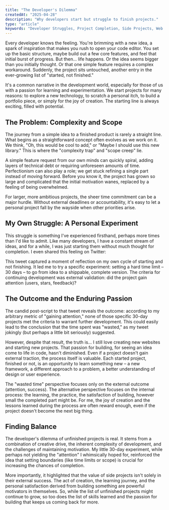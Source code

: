 ```yaml
---
title: "The Developer's Dilemma"
createdAt: "2025-04-28"
description: "Why developers start but struggle to finish projects."
type: "article"
keywords: "Developer Struggles, Project Completion, Side Projects, Web Development, Burnout"
---
```


Every developer knows the feeling.
You're brimming with a new idea, a spark of inspiration that makes you rush to open your code editor.
You set up the basic structure, maybe build out a few core features, and feel that initial burst of progress.
But then... life happens.
Or the idea seems bigger than you initially thought.
Or that one simple feature requires a complex workaround.
Suddenly, the project sits untouched, another entry in the ever-growing list of "started, not finished."

It's a common narrative in the development world, especially for those of us with a passion for learning and experimentation.
We start projects for many reasons: to explore a new technology, to scratch a personal itch, to build a portfolio piece, or simply for the joy of creation.
The starting line is always exciting, filled with potential.

## The Problem: Complexity and Scope

The journey from a simple idea to a finished product is rarely a straight line.
What begins as a straightforward concept often evolves as we work on it.
We think, "Oh, this would be cool to add," or "Maybe I should use this new library." This is where the "complexity trap" and "scope creep" lie.

A simple feature request from our own minds can quickly spiral, adding layers of technical debt or requiring unforeseen amounts of time.
Perfectionism can also play a role; we get stuck refining a single part instead of moving forward.
Before you know it, the project has grown so large and complicated that the initial motivation wanes, replaced by a feeling of being overwhelmed.

For larger, more ambitious projects, the sheer time commitment can be a major hurdle.
Without external deadlines or accountability, it's easy to let a personal project fall by the wayside when other priorities arise.

## My Own Struggle: A Personal Experiment

This struggle is something I've experienced firsthand, perhaps more times than I'd like to admit.
Like many developers, I have a constant stream of ideas, and for a while, I was just starting them without much thought for completion.
I even shared this feeling on Twitter:

<Tweet id="1911691450087014444" />
<Tweet id="1911691451693478024" />

This tweet captured a moment of reflection on my own cycle of starting and not finishing.
It led me to try a specific experiment: setting a hard time limit – 30 days – to go from idea to a shippable, complete version.
The criteria for continuing development was external validation: did the project gain attention (users, stars, feedback)?

## The Outcome and the Enduring Passion

The candid post-script to that tweet reveals the outcome: according to my arbitrary metric of "gaining attention," none of those specific 30-day projects met the criteria to warrant further development.
This could easily lead to the conclusion that the time spent was "wasted," as my tweet jokingly (but perhaps a little bit seriously) suggested.

However, despite that result, the truth is...
I still love creating new websites and starting new projects.
That passion for building, for seeing an idea come to life in code, hasn't diminished.
Even if a project doesn't gain external traction, the process itself is valuable.
Each started project, finished or not, is an opportunity to learn something new – a new framework, a different approach to a problem, a better understanding of design or user experience.

The "wasted time" perspective focuses only on the external outcome (attention, success).
The alternative perspective focuses on the internal process: the learning, the practice, the satisfaction of building, however small the completed part might be.
For me, the joy of creation and the lessons learned during the process are often reward enough, even if the project doesn't become the next big thing.

## Finding Balance

The developer's dilemma of unfinished projects is real.
It stems from a combination of creative drive, the inherent complexity of development, and the challenges of maintaining motivation.
My little 30-day experiment, while perhaps not yielding the "attention" I whimsically hoped for, reinforced the idea that setting boundaries (like time limits or scope) is crucial for increasing the chances of completion.

More importantly, it highlighted that the value of side projects isn't solely in their external success.
The act of creation, the learning journey, and the personal satisfaction derived from building something are powerful motivators in themselves.
So, while the list of unfinished projects might continue to grow, so too does the list of skills learned and the passion for building that keeps us coming back for more.
